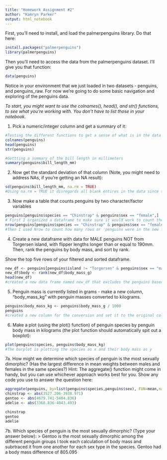 ```yaml
---
title: "Homework Assignment #2"
author: "Kamryn Parker"
output: html_notebook
---
```


First, you'll need to install, and load the palmerpenguins library. Do that here:
```r
install.packages("palmerpenguins")
library(palmerpenguins)
```

Then you'll need to access the data from the palmerpenguins dataset. I'll give you that function:
```r
data(penguins)
```

Notice in your environment that we just loaded in two datasets - penguins, and penguins_raw. For now we're going to do some basic navigation and exploring of the penguins data.

*To start, you might want to use the colnames(), head(), and str() functions, to see what you're working with. You don't have to list those in your notebook.*

1. Pick a numeric/integer column and get a summary of it:
```r
#Testing the different functions to get a sense of what is in the data frame
colnames(penguins)
head(penguins)
str(penguins)

#Gettting a summary of the bill length in millimeters
summary(penguins$bill_length_mm)
```

2. Now get the standard deviation of that column (Note, you might need to address NAs, if you're getting an NA result):
```r
sd(penguins$bill_length_mm, na.rm = TRUE)
#Using na.rm = TRUE it disregards all blank entires in the data since they are technically not a number so they cannot be included in the standard deviation calculation.
```

3. Now make a table that counts penguins by two character/factor variables
```r
penguins[penguins$species == "Chinstrap" & penguins$sex == "female",]
# First I organized a dataframe to make sure it would work to count the penguins 
nrow(penguins[penguins$species == "Chinstrap" & penguins$sex == "female",])
#Then I used Nrow to count how many rows or 'penguins were in the new filtered data sets which is 34
```

4. Create a new dataframe with data for MALE penguins NOT from Torgersen island, with flipper lengths longer than or equal to 190mm. Then, rank the penguins by body mass, and sort by rank.

Show the top five rows of your filtered and sorted dataframe.
```r
new_df <- penguins[penguins$island != "Torgersen" & penguins$sex == "male" & penguins$flipper_length_mm >= 190,]
new_df$body <- rank(new_df$body_mass_g)
head(new_df)
#created a new data frame named new_df that excludes the penguins based on the given criteria. Then I called that data frame to rank it by the body mass of penguins. Using the head function makes it easy to show the top 5 rows of the data frame.
```


5. Penguin mass is currently listed in grams - make a new column, "body_mass_kg" with penguin masses converted to kilograms.
```r
penguins$body_mass_kg <- penguins$body_mass_g / 1000
penguins
#created a new column for the conversion and set it to the original column divided by 1000 which is the proper conversion.
```


6. Make a plot (using the plot() function) of penguin species by penguin body mass in kilograms (the plot function should automatically spit out a boxplot):
```r
plot(penguins$species, penguins$body_mass_kg)
#The barplot is plotting the species as x and their body mass as y
```

7a. How might we determine which species of penguin is the most sexually dimorphic? (Has the largest difference in mean weights between males and females in the same species?) Hint: The aggregate() function might come in handy, but you can use whichever approach works best for you. Show any code you use to answer the question here:
```r
aggregate(penguins, by=list(penguins$species,penguins$sex), FUN=mean,na.rm = TRUE)
chinstrap <- abs(3527.206-3938.971)
gentoo <- abs(4679.741-5484.836)
adelie <- abs(3368.836-4043.493)

chinstrap
gentoo
adelie
```

7b. Which species of penguin is the most sexually dimorphic? (Type your answer below):
>
Gentoo is the most sexually dimorphic among the different penguin groups
I took each calculation of body mass and subrtraced it from one another for each sex type in the species. Gentoo had a body mass difference of 805.095

>
